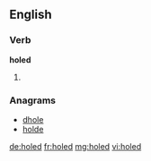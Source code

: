 ==English==

===Verb===
'''holed'''

# {{past of|[[hole]]}}

===Anagrams===
* [[dhole#English|dhole]]
* [[holde#English|holde]]

[[de:holed]]
[[fr:holed]]
[[mg:holed]]
[[vi:holed]]